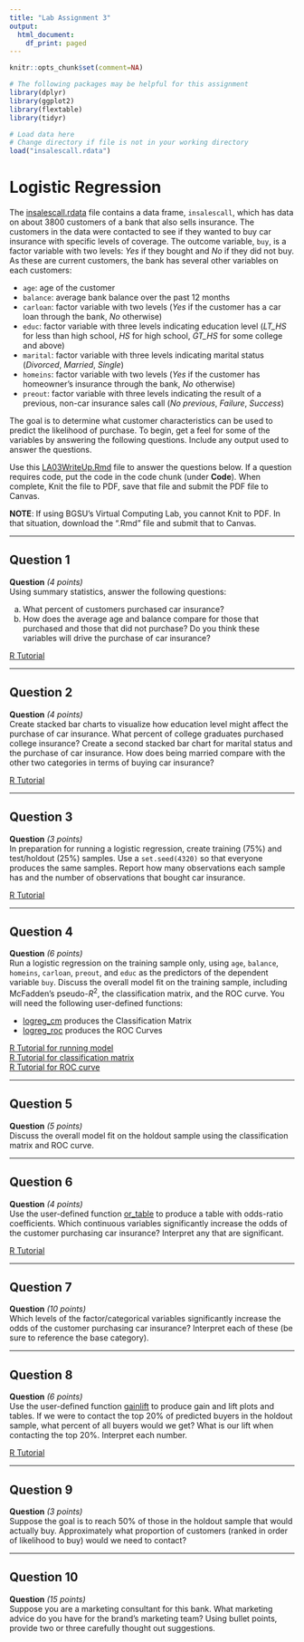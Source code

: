 ```yaml
---
title: "Lab Assignment 3"
output:
  html_document:
    df_print: paged
---
```

```r
knitr::opts_chunk$set(comment=NA)
```

```r
# The following packages may be helpful for this assignment
library(dplyr)
library(ggplot2)
library(flextable)
library(tidyr)
```

```r
# Load data here
# Change directory if file is not in your working directory
load("insalescall.rdata")
```

# Logistic Regression

The [insalescall.rdata](./insalescall.rdata) file contains a data frame, `insalescall`, which has data on about $3800$ customers of a bank that also sells insurance. The customers in the data were contacted to see if they wanted to buy car insurance with specific levels of coverage. The outcome variable, `buy`, is a factor variable with two levels: *Yes* if they bought and *No* if they did not buy. As these are current customers, the bank has several other variables on each customers:

* `age`: age of the customer
* `balance`: average bank balance over the past $12$ months
* `carloan`: factor variable with two levels (*Yes* if the customer has a car loan through the bank, *No* otherwise)
* `educ`: factor variable with three levels indicating education level (*LT_HS* for less than high school, *HS* for high school, *GT_HS* for some college and above)
* `marital`: factor variable with three levels indicating marital status (*Divorced*, *Married*, *Single*)
* `homeins`: factor variable with two levels (*Yes* if the customer has homeowner's insurance through the bank, *No* otherwise)
* `preout`: factor variable with three levels indicating the result of a previous, non-car insurance sales call (*No previous*, *Failure*, *Success*)

The goal is to determine what customer characteristics can be used to predict the likelihood of purchase.  To begin, get a feel for some of the variables by answering the following questions.  Include any output used to answer the questions.

Use this [LA03WriteUp.Rmd](./LA03WriteUp.Rmd) file to answer the questions below.  If a question requires code, put the code in the code chunk (under **Code**). When complete, Knit the file to PDF, save that file and submit the PDF file to Canvas.  

**NOTE**: If using BGSU's Virtual Computing Lab, you cannot Knit to PDF.  In that situation, download the ".Rmd" file and submit that to Canvas.

---

## Question 1

**Question** *(4 points)*  
Using summary statistics, answer the following questions:

a. What percent of customers purchased car insurance?
b. How does the average age and balance compare for those that purchased and those that did not purchase? Do you think these variables will drive the purchase of car insurance?


[R Tutorial](https://jdmeyer73.github.io/MKT4320RTut/examining-and-summarizing-data.html#tables-and-statistics){target="_blank" rel="noopener"}

---

## Question 2

**Question** *(4 points)*  
Create stacked bar charts to visualize how education level might affect the purchase of car insurance.  What percent of college graduates purchased college insurance? Create a second stacked bar chart for marital status and the purchase of car insurance. How does being married compare with the other two categories in terms of buying car insurance?


[R Tutorial](https://jdmeyer73.github.io/MKT4320RTut/examining-and-summarizing-data.html#stacked-bar-chart){target="_blank" rel="noopener"}

---

## Question 3

**Question** *(3 points)*  
In preparation for running a logistic regression, create training ($75\%$) and test/holdout ($25\%$) samples. Use a `set.seed(4320)` so that everyone produces the same samples. Report how many observations each sample has and the number of observations that bought car insurance.

[R Tutorial](https://jdmeyer73.github.io/MKT4320RTut/logistic-regression-binary.html#creating-train-and-test-samples){target="_blank" rel="noopener"}

---

## Question 4

**Question** *(6 points)*  
Run a logistic regression on the training sample only, using `age`, `balance`, `homeins`, `carloan`, `preout`, and `educ` as the predictors of the dependent variable `buy`.  Discuss the overall model fit on the training sample, including McFadden's pseudo-$R^2$, the classification matrix, and the ROC curve. You will need the following user-defined functions:

* [logreg_cm](./logreg_cm.R) produces the Classification Matrix
* [logreg_roc](./logreg_roc.R) produces the ROC Curves

[R Tutorial for running model](https://jdmeyer73.github.io/MKT4320RTut/logistic-regression-binary.html#logistic-regression-using-glm){target="_blank" rel="noopener"}  
[R Tutorial for classification matrix](https://jdmeyer73.github.io/MKT4320RTut/logistic-regression-binary.html#classification-matrix){target="_blank" rel="noopener"}  
[R Tutorial for ROC curve](https://jdmeyer73.github.io/MKT4320RTut/logistic-regression-binary.html#roc-curve){target="_blank" rel="noopener"}

---

## Question 5

**Question** *(5 points)*  
Discuss the overall model fit on the holdout sample using the classification matrix and ROC curve.

---

## Question 6

**Question** *(4 points)*  
Use the user-defined function [or_table](./or_table.R) to produce a table with odds-ratio coefficients.  Which continuous variables significantly increase the odds of the customer purchasing car insurance? Interpret any that are significant.

[R Tutorial](https://jdmeyer73.github.io/MKT4320RTut/logistic-regression-binary.html#logistic-regression-using-glm){target="_blank" rel="noopener"}

---

## Question 7

**Question** *(10 points)*  
Which levels of the factor/categorical variables significantly increase the odds of the customer purchasing car insurance?  Interpret each of these (be sure to reference the base category).

---

## Question 8

**Question** *(6 points)*  
Use the user-defined function [gainlift](./gainlift.R) to produce gain and lift plots and tables. If we were to contact the top 20% of predicted buyers in the holdout sample, what percent of all buyers would we get?  What is our lift when contacting the top 20%. Interpret each number.

[R Tutorial](https://jdmeyer73.github.io/MKT4320RTut/logistic-regression-binary.html#gainlift-charts-and-tables){target="_blank" rel="noopener"}

---

## Question 9

**Question** *(3 points)*  
Suppose the goal is to reach 50% of those in the holdout sample that would actually buy.  Approximately what proportion of customers (ranked in order of likelihood to buy) would we need to contact?

---

## Question 10

**Question** *(15 points)*  
Suppose you are a marketing consultant for this bank.  What marketing advice do you have for the brand’s marketing team?  Using bullet points, provide two or three carefully thought out suggestions.